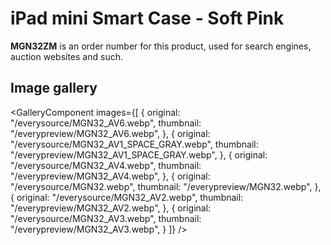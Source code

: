 
# iPad mini Smart Case - Soft Pink

<Callout type='info' emoji='👉🏻'>**MGN32ZM** is an order number for this product, used for search engines, auction websites and such.</Callout>

## Image gallery

<GalleryComponent
    images={[
      {
        original: "/everysource/MGN32_AV6.webp",
        thumbnail: "/everypreview/MGN32_AV6.webp",
      },
      {
        original: "/everysource/MGN32_AV1_SPACE_GRAY.webp",
        thumbnail: "/everypreview/MGN32_AV1_SPACE_GRAY.webp",
      },
      {
        original: "/everysource/MGN32_AV4.webp",
        thumbnail: "/everypreview/MGN32_AV4.webp",
      },
      {
        original: "/everysource/MGN32.webp",
        thumbnail: "/everypreview/MGN32.webp",
      },
      {
        original: "/everysource/MGN32_AV2.webp",
        thumbnail: "/everypreview/MGN32_AV2.webp",
      },
      {
        original: "/everysource/MGN32_AV3.webp",
        thumbnail: "/everypreview/MGN32_AV3.webp",
      }
    ]}
  />
